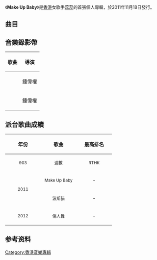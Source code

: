 {{Album infobox | <!-- See Wikipedia:WikiProject_Albums -->
|  Name        = Make Up Baby
|  Type        = [[EP|EP]]
|  Artist      = [[蕊蕊|蕊蕊]]
|  Cover       = 蕊蕊 Make Up Baby.jpg
|  Released    = 2011年11月18日
|  Recorded    = 2011年
|  Genre       = [[粵語流行音樂|粵語流行音樂]]
|  Length      = 29:25
|  Label       = [[MusicNEXT|MusicNEXT]]、[[環星娛樂|環星音樂]]
|  Last album  = 
|  This album  = Make Up Baby<br>（2011年）
|  Next album  = 
}}

《'''Make Up Baby'''》是[[香港|香港]]女歌手[[蕊蕊|蕊蕊]]的首張個人專輯，於2011年11月18日發行。

==曲目==
{{Tracklist
| collapsed = 
| headline = 
| font_size = 
| total_length = 29:25

| extra_column =

| title1 = Make Up Baby
| music1 = [[丁偉斌|丁偉斌]]
| lyrics1 = [[林若寧|林若寧]]
| arranger1 = 丁偉斌
| producer1 = 丁偉斌<br>[[漢洋|漢洋]]
| note1 = 
| longnote1 = 第一主打
| length1 = 3:52

| title2 = 波斯貓
| music2 = [[Bobody|Bobody]]<br>[[Ayuni_Date|Ayuni Date]]
| lyrics2 = [[潘偉源|潘偉源]]
| arranger2 = 丁偉斌
| producer2 = 丁偉斌
| note2 = Featuring [[Super_Gear|Super Gear]]
| longnote2 = 第二主打<br>原唱者為[[羅文|羅文]]
| length2 = 3:28

| title3 = 傷人舞
| music3 = [[蕊蕊|蕊蕊]]
| lyrics3 = 蕊蕊
| arranger3 = 丁偉斌<br>[[楊震_(音樂人)|楊震]]
| producer3 = 漢洋<br>楊震
| note3 = 
| longnote3 = 第三主打
| length3 = 3:25

| title4 = 蛻變蝴蝶
| music4 = 丁偉斌
| lyrics4 = [[漢洋|漢洋]]<br>[[王珈晴|王珈晴]]
| arranger4 = 丁偉斌
| producer4 = 丁偉斌<br>漢洋
| note4 = 
| longnote4 = 《Make Up Baby》國語版
| length4 = 3:55

| title5 = Make Up Baby
| music5 = 丁偉斌
| lyrics5 = 
| arranger5 = 丁偉斌
| producer5 = 丁偉斌<br>漢洋
| note5 = MMO伴唱音樂
| longnote5 = 
| length5 = 3:52

| title6 = 波斯貓
| music6 = Bobody<br>Ayuni Date
| lyrics6 = 
| arranger6 = 丁偉斌
| producer6 = 丁偉斌
| note6 = MMO伴唱音樂
| longnote6 = 
| length6 = 3:30

| title7 = 傷人舞
| music7 = 蕊蕊
| lyrics7 = 
| arranger7 = 丁偉斌<br>楊震
| producer7 = 漢洋<br>楊震
| note7 = MMO伴唱音樂
| longnote7 = 
| length7 = 3:26

| title8 = 蛻變蝴蝶
| music8 = 丁偉斌
| lyrics8 = 
| arranger8 = 丁偉斌
| producer8 = 丁偉斌<br>漢洋
| note8 = MMO伴唱音樂
| longnote8 = 
| length8 = 3:54
}}

==音樂錄影帶==
{| class="wikitable"
! 歌曲 !!導演
|-
|{{youtube|msi0HAqhNqU|波斯貓}}||鍾偉權
|-
|{{youtube|5CqJa1m2OfY|傷人舞}}||鍾偉權
|}

== 派台歌曲成績 ==
{| class="wikitable"
!align="center" rowspan="2" | 年份
!align="center" rowspan="2" | 歌曲
!align="center" colspan="8" | 最高排名
|-
!width="100"|<small>903</small> !! width="100"|<small>週數</small> !! width="100"|<small>RTHK</small> !! width="100"|<small>週數</small> !! width="100"|<small>997</small> !! width="100"|<small>週數</small> !! width="100"|<small>TVB</small> !! width="100"|<small>週數</small>
|-
|align="center" rowspan="2"| <small>2011</small> ||align="center"| <small>Make Up Baby</small> ||align="center"| - ||align="center"| - ||align="center"| - ||align="center"| - ||align="center"| 7 ||align="center"| 4 ||align="center"| - ||align="center"| -
|-
|align="center"| <small>波斯貓</small> ||align="center"| - ||align="center"| - ||align="center"| 15 ||align="center"| 2 ||align="center"| 7 ||align="center"| 2 ||align="center"| 4 ||align="center"| 5
|-
|align="center"| <small>2012</small> ||align="center"| <small>傷人舞</small> ||align="center"| - ||align="center"| - ||align="center"| - ||align="center"| - ||align="center"| - ||align="center"| - ||align="center"| - ||align="center"| -
|}

==参考资料==
{{reflist}}

[[Category:香港音樂專輯|Category:香港音樂專輯]]